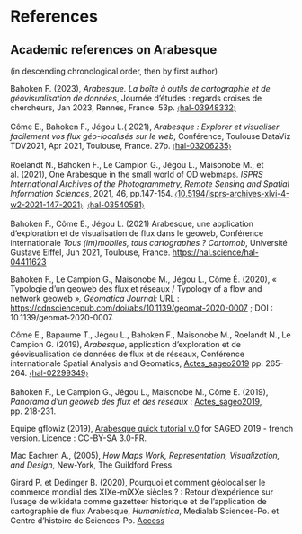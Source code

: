 # References {.unnumbered}

## **Academic references on Arabesque**

(in descending chronological order, then by first author)

Bahoken F. (2023), *Arabesque. La boîte à outils de cartographie et de géovisualisation de données*, Journée d'études : regards croisés de chercheurs, Jan 2023, Rennes, France. 53p. [〈hal-03948332〉](https://hal.science/hal-03948332)

Côme E., Bahoken F., Jégou L.( 2021), *Arabesque : Explorer et visualiser facilement vos flux géo-localisés sur le web*, Conférence, Toulouse DataViz TDV2021, Apr 2021, Toulouse, France. 27p. [〈hal-03206235〉](https://hal.science/hal-03206235)

Roelandt N., Bahoken F., Le Campion G., Jégou L., Maisonobe M., et al. (2021), One Arabesque in the small world of OD webmaps. *ISPRS International Archives of the Photogrammetry, Remote Sensing and Spatial Information Sciences*, 2021, 46, pp.147-154. [〈10.5194/isprs-archives-xlvi-4-w2-2021-147-2021〉](https://dx.doi.org/10.5194/isprs-archives-xlvi-4-w2-2021-147-2021). [〈hal-03540581〉](https://hal.science/hal-03540581)

Bahoken F., Côme E., Jégou L. (2021) Arabesque, une application d'exploration et de visualisation de flux dans le geoweb, Conférence internationale *Tous (im)mobiles, tous cartographes ? Cartomob*, Université Gustave Eiffel, Jun 2021, Toulouse, France. <https://hal.science/hal-04411623>

Bahoken F., Le Campion G., Maisonobe M., Jégou L., Côme É. (2020), « Typologie d’un geoweb des flux et réseaux / Typology of a flow and network geoweb »*, Géomatica Journal:* URL : <https://cdnsciencepub.com/doi/abs/10.1139/geomat-2020-0007> ; DOI : 10.1139/geomat-2020-0007.

Côme E., Bapaume T., Jégou L., Bahoken F., Maisonobe M., Roelandt N., Le Campion G. (2019), *Arabesque*, application d’exploration et de géovisualisation de données de flux et de réseaux, Conférence internationale Spatial Analysis and Geomatics, [Actes_sageo2019](https://sageo2019.irstea.fr/actes/) pp. 265-264. [〈hal-02299349〉](https://hal.science/hal-02299349)

Bahoken F., Le Campion G., Jégou L., Maisonobe M., Côme E. (2019), *Panorama d’un geoweb des flux et des réseaux* : [Actes_sageo2019](https://sageo2019.irstea.fr/actes/), pp. 218-231.

Equipe gflowiz (2019), [Arabesque quick tutorial v.0](https://github.com/gflowiz/sageo-ricardo) for SAGEO 2019 - french version. Licence : CC-BY-SA 3.0-FR.

Mac Eachren A., (2005), *How Maps Work, Representation, Visualization, and Design*, New-York, The Guildford Press.

Girard P. et Dedinger B. (2020), Pourquoi et comment géolocaliser le commerce mondial des XIXe-miXXe siècles ? : Retour d’expérience sur l’usage de wikidata comme gazetteer historique et de l’application de cartographie de flux Arabesque, *Humanistica*, Medialab Sciences-Po. et Centre d’histoire de Sciences-Po. [Access](http://medialab.github.io/publications/geolocaliserRICardo@humanistica2020/)

::: {#refs}
:::
